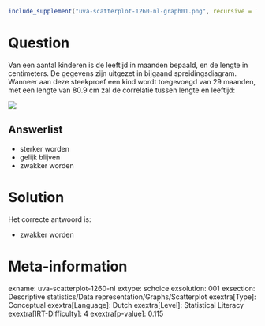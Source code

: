 ```r
include_supplement("uva-scatterplot-1260-nl-graph01.png", recursive = TRUE)
```

Question
========

Van een aantal kinderen is de leeftijd in maanden bepaald, en de lengte
in centimeters. De gegevens zijn uitgezet in bijgaand
spreidingsdiagram.\
Wanneer aan deze steekproef een kind wordt toegevoegd van 29 maanden,
met een lengte van 80.9 cm zal de correlatie tussen lengte en leeftijd:

![](uva-scatterplot-1260-nl-graph01.png)

Answerlist
----------

* sterker worden
* gelijk blijven
* zwakker worden

Solution
========

Het correcte antwoord is: 

* zwakker worden

Meta-information
================
exname: uva-scatterplot-1260-nl
extype: schoice
exsolution: 001
exsection: Descriptive statistics/Data representation/Graphs/Scatterplot
exextra[Type]: Conceptual
exextra[Language]: Dutch
exextra[Level]: Statistical Literacy
exextra[IRT-Difficulty]: 4
exextra[p-value]: 0.115
